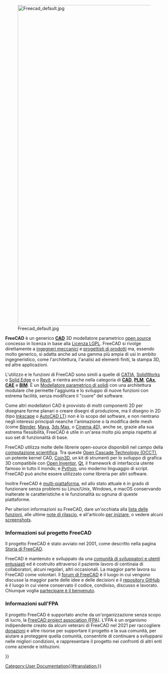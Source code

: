 <languages/>
{{Docnav/it
|[[Online Help Startpage/it|Pagina iniziale della Guida in linea]]
|[[Feature_list/it|Funzionalità]]
}}

[[Image:Freecad default.jpg|1024px|center]] 

<div class="mw-translate-fuzzy">
'''FreeCAD''' è un generico [http://en.wikipedia.org/wiki/CAD '''CAD''' ] 3D modellatore parametrico [http://en.wikipedia.org/wiki/Open_source open source] concesso in licenza in base alla [[License/it|Licenza LGPL]]. FreeCAD si rivolge direttamente a [http://en.wikipedia.org/wiki/Mechanical_engineering ingegneri meccanici] e [http://en.wikipedia.org/wiki/Product_design progettisti di prodotti] ma, essendo molto generico, si adatta anche ad una gamma più ampia di usi in ambito ingegneristico, come l'architettura, l'analisi ad elementi finiti, la stampa 3D, ed altre applicazioni.
</div>

<div class="mw-translate-fuzzy">
L'utilizzo e le funzioni di FreeCAD sono simili a quelle di [https://it.wikipedia.org/wiki/CATIA CATIA], [http://it.wikipedia.org/wiki/Solidworks SolidWorks] o [http://it.wikipedia.org/wiki/Solid_Edge Solid Edge] o o [https://en.wikipedia.org/wiki/Autodesk_Revit Revit], e rientra anche nella categoria di [http://it.wikipedia.org/wiki/CAD '''CAD'''], [http://en.wikipedia.org/wiki/Product_Lifecycle_Management '''PLM'''], [http://it.wikipedia.org/wiki/CAx '''CAx'''], [http://it.wikipedia.org/wiki/Computer-aided_engineering '''CAE'''] e [https://en.wikipedia.org/wiki/Building_information_modeling '''BIM''']. È un [http://en.wikipedia.org/wiki/Parametric_feature_based_modeler Modellatore parametrico di solidi] con una architettura modulare che permette l'aggiunta e lo sviluppo di nuove funzioni con estrema facilità, senza modificare il "cuore" del software.
</div>

<div class="mw-translate-fuzzy">
Come altri modellatori CAD è provvisto di molti componenti 2D per disegnare forme planari o creare disegni di produzione, ma il disegno in 2D (tipo [https://inkscape.org/ Inkscape] o [http://en.wikipedia.org/wiki/AutoCAD#AutoCAD_LT AutoCAD LT])  non è lo scopo del software, e non rientrano negli interessi principali neanche l'animazione o la modifica delle mesh (come [https://www.blender.org/ Blender], [http://en.wikipedia.org/wiki/Maya_(software) Maya], [http://en.wikipedia.org/wiki/3ds_Max 3ds Max], o [http://en.wikipedia.org/wiki/CINEMA_4D Cinema 4D]), anche se, grazie alla sua estrema flessibilità, FreeCAD è utile in un'area molto più ampia rispetto al suo set di funzionalità di base.
</div>

<div class="mw-translate-fuzzy">
FreeCAD utilizza molte delle librerie open-source disponibili nel campo della [http://en.wikipedia.org/wiki/Scientific_Computation computazione scientifica]. Tra queste [http://OpenCascade.org Open Cascade Technology (OCCT)], un potente kernel CAD, [https://github.com/coin3d/coin/wiki Coin3D], un kit di strumenti per lo sviluppo di grafica 3D compatibile con [http://en.wikipedia.org/wiki/Open_Inventor Open Inventor], [http://www.qt.io/ Qt], il framework di interfaccia utente famoso in tutto il mondo; e [http://www.python.org Python], uno moderno linguaggio di script. FreeCAD può anche essere utilizzato come libreria per altri software.
</div>

<div class="mw-translate-fuzzy">
Inoltre FreeCAD è [http://en.wikipedia.org/wiki/Cross-platform multi-piattaforma], ed allo stato attuale è in grado di funzionare senza problemi su Linux/Unix, Windows,  e macOS conservando inalterate le caratteristiche e le funzionalità su ognuna di queste piattaforme.
</div>

Per ulteriori informazioni su FreeCAD, dare un'occhiata alla [[Feature_list/it |lista delle funzioni]], alle ultime [[Feature_list/it#Note_di_rilascio|note di rilascio]], e all'articolo [[getting_started/it|per iniziare]], o vedere alcuni [[screenshots/it|screenshots]].

<span id="About_the_FreeCAD_project"></span>
=== Informazioni sul progetto FreeCAD ===

Il progetto FreeCAD è stato avviato nel 2001, come descritto nella pagina [[history/it|Storia di FreeCAD]]. 

<div class="mw-translate-fuzzy">
FreeCAD è mantenuto e sviluppato da una [[contributors/it|comunità di sviluppatori e utenti entusiasti]] ed è costruito attraverso il paziente lavoro di centinaia di collaboratori, alcuni regolari, altri occasionali. La maggior parte lavora su FreeCAD come volontari. Il [http://forum.freecad.org forum di FreeCAD] è il luogo in cui vengono discusse la maggior parte delle idee e delle decisioni e il [https://github.com/FreeCAD/FreeCAD repository GitHub] è il luogo in cui viene conservato il codice, condiviso, discusso e lavorato. Chiunque voglia [[Help_FreeCAD/it|partecipare è il benvenuto]].
</div>

<span id="About_the_FPA"></span>
=== Informazioni sull'FPA ===

Il progetto FreeCAD è supportato anche da un'organizzazione senza scopo di lucro, la [https://fpa.freecad.org FreeCAD project association (FPA)]. L'FPA è un organismo indipendente creato da alcuni veterani di FreeCAD nel 2021 per raccogliere [[donate/it|donazioni]] e altre risorse per supportare il progetto e la sua comunità, per aiutare a proteggere quella comunità, consentirle di continuare a svilupparsi nelle migliori condizioni, e rappresentare il progetto nei confronti di altri enti come aziende e istituzioni.


{{Docnav/it
|[[Online Help Startpage/it|Pagina iniziale della Guida in linea]]
|[[Feature_list/it|Funzionalità]]
}}

{{Userdocnavi{{#translation:}}}}
[[Category:User Documentation{{#translation:}}]]